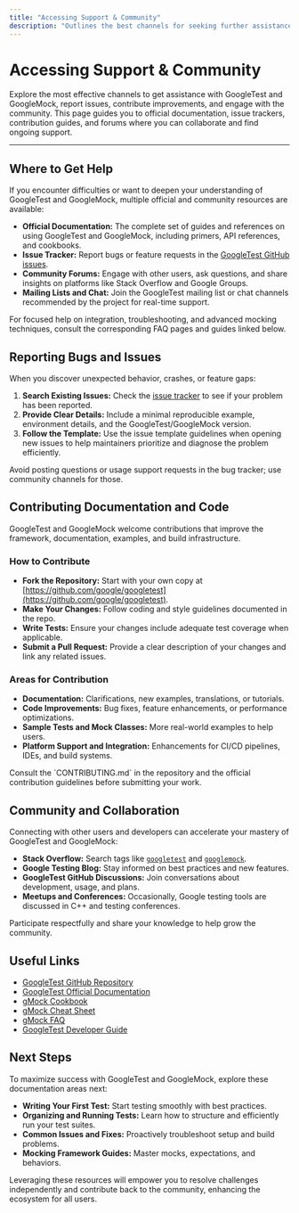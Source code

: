 ```yaml
---
title: "Accessing Support & Community"
description: "Outlines the best channels for seeking further assistance, reporting bugs, contributing documentation, and collaborating with the GoogleTest community. Points users to forums, issue trackers, and contribution guides for ongoing support."
---
```


# Accessing Support & Community

Explore the most effective channels to get assistance with GoogleTest and GoogleMock, report issues, contribute improvements, and engage with the community. This page guides you to official documentation, issue trackers, contribution guides, and forums where you can collaborate and find ongoing support.

---

## Where to Get Help

If you encounter difficulties or want to deepen your understanding of GoogleTest and GoogleMock, multiple official and community resources are available:

- **Official Documentation:** The complete set of guides and references on using GoogleTest and GoogleMock, including primers, API references, and cookbooks.
- **Issue Tracker:** Report bugs or feature requests in the [GoogleTest GitHub issues](https://github.com/google/googletest/issues).
- **Community Forums:** Engage with other users, ask questions, and share insights on platforms like Stack Overflow and Google Groups.
- **Mailing Lists and Chat:** Join the GoogleTest mailing list or chat channels recommended by the project for real-time support.

<Info>
For focused help on integration, troubleshooting, and advanced mocking techniques, consult the corresponding FAQ pages and guides linked below.
</Info>

## Reporting Bugs and Issues

When you discover unexpected behavior, crashes, or feature gaps:

1. **Search Existing Issues:** Check the [issue tracker](https://github.com/google/googletest/issues) to see if your problem has been reported.
2. **Provide Clear Details:** Include a minimal reproducible example, environment details, and the GoogleTest/GoogleMock version.
3. **Follow the Template:** Use the issue template guidelines when opening new issues to help maintainers prioritize and diagnose the problem efficiently.

<Warning>
Avoid posting questions or usage support requests in the bug tracker; use community channels for those.
</Warning>

## Contributing Documentation and Code

GoogleTest and GoogleMock welcome contributions that improve the framework, documentation, examples, and build infrastructure.

### How to Contribute

- **Fork the Repository:** Start with your own copy at [https://github.com/google/googletest](https://github.com/google/googletest).
- **Make Your Changes:** Follow coding and style guidelines documented in the repo.
- **Write Tests:** Ensure your changes include adequate test coverage when applicable.
- **Submit a Pull Request:** Provide a clear description of your changes and link any related issues.

### Areas for Contribution

- **Documentation:** Clarifications, new examples, translations, or tutorials.
- **Code Improvements:** Bug fixes, feature enhancements, or performance optimizations.
- **Sample Tests and Mock Classes:** More real-world examples to help users.
- **Platform Support and Integration:** Enhancements for CI/CD pipelines, IDEs, and build systems.

<Tip>
Consult the `CONTRIBUTING.md` in the repository and the official contribution guidelines before submitting your work.
</Tip>

## Community and Collaboration

Connecting with other users and developers can accelerate your mastery of GoogleTest and GoogleMock:

- **Stack Overflow:** Search tags like [`googletest`](https://stackoverflow.com/questions/tagged/googletest) and [`googlemock`](https://stackoverflow.com/questions/tagged/googlemock).
- **Google Testing Blog:** Stay informed on best practices and new features.
- **GoogleTest GitHub Discussions:** Join conversations about development, usage, and plans.
- **Meetups and Conferences:** Occasionally, Google testing tools are discussed in C++ and testing conferences.

<Check>
Participate respectfully and share your knowledge to help grow the community.
</Check>

## Useful Links

- [GoogleTest GitHub Repository](https://github.com/google/googletest)
- [GoogleTest Official Documentation](https://google.github.io/googletest/)
- [gMock Cookbook](https://google.github.io/googletest/gmock_cook_book.html)
- [gMock Cheat Sheet](https://google.github.io/googletest/gmock_cheat_sheet.html)
- [gMock FAQ](https://google.github.io/googletest/gmock_faq.html)
- [GoogleTest Developer Guide](https://google.github.io/googletest/devguide.html)

## Next Steps

To maximize success with GoogleTest and GoogleMock, explore these documentation areas next:

- **Writing Your First Test:** Start testing smoothly with best practices.
- **Organizing and Running Tests:** Learn how to structure and efficiently run your test suites.
- **Common Issues and Fixes:** Proactively troubleshoot setup and build problems.
- **Mocking Framework Guides:** Master mocks, expectations, and behaviors.

<Note>
Leveraging these resources will empower you to resolve challenges independently and contribute back to the community, enhancing the ecosystem for all users.
</Note>

